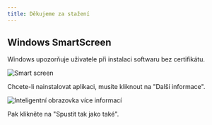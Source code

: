 ```yaml
---
title: Děkujeme za stažení
---
```



<CardGrid>
<LinkCard href="/community/contributing" title="Contribute to the project" />
<LinkCard href="https://linwood.dev/matrix" title="Join the community" />
</CardGrid>

## Windows SmartScreen

Windows upozorňuje uživatele při instalaci softwaru bez certifikátu.

![Smart screen](@assets/img/smart-screen.png)

Chcete-li nainstalovat aplikaci, musíte kliknout na "Další informace".

![Inteligentní obrazovka více informací](@assets/img/smart-screen-more-info.png)

Pak klikněte na "Spustit tak jako také".

